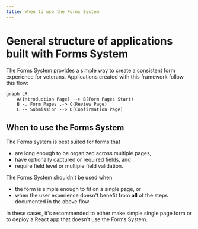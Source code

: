 ```yaml
---
title: When to use the Forms System
---
```


# General structure of applications built with Forms System

The Forms System provides a simple way to create a consistent form experience for veterans. Applications created with this framework follow this flow:

```mermaid
graph LR
    A(Introduction Page) --> B(Form Pages Start)
    B -. Form Pages .-> C(Review Page)
    C -- Submission --> D(Confirmation Page)
```

## When to use the Forms System

The Forms system is best suited for forms that

- are long enough to be organized across multiple pages,
- have optionally captured or required fields, and
- require field level or multiple field validation.

The Forms System shouldn't be used when
- the form is simple enough to fit on a single page, or
- when the user experience doesn't benefit from **all** of the steps documented in the above flow.

In these cases, it's recommended to either make simple single page form or to deploy a React app that doesn't use the Forms System.
